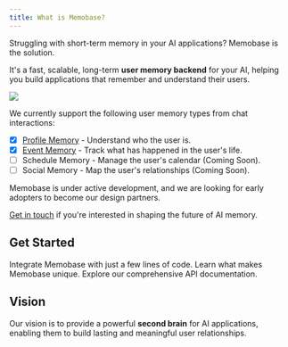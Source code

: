 ```yaml
---
title: What is Memobase?
---
```


Struggling with short-term memory in your AI applications? Memobase is the solution.

It's a fast, scalable, long-term **user memory backend** for your AI, helping you build applications that remember and understand their users.

<Frame caption="Memobase Architecture Overview">
  <img src="/images/starter.png" />
</Frame>

We currently support the following user memory types from chat interactions:
- [x] [Profile Memory](./features/profile/) - Understand who the user is.
- [x] [Event Memory](./features/event/) - Track what has happened in the user's life.
- [ ] Schedule Memory - Manage the user's calendar (Coming Soon).
- [ ] Social Memory - Map the user's relationships (Coming Soon).

Memobase is under active development, and we are looking for early adopters to become our design partners.

[Get in touch](https://github.com/memodb-io/memobase?tab=readme-ov-file#support) if you're interested in shaping the future of AI memory.

## Get Started

<CardGroup cols={3}>
  <Card
    title="Quickstart"
    icon="rocket"
    href="/quickstart"
  >
    Integrate Memobase with just a few lines of code.
  </Card>
  <Card
    title="Why Memobase"
    icon="question"
    href="/features"
  >
    Learn what makes Memobase unique.
  </Card>
  <Card
    title="API Reference"
    icon="square-terminal"
    href="/api-reference"
  >
    Explore our comprehensive API documentation.
  </Card>
</CardGroup>


## Vision
Our vision is to provide a powerful **second brain** for AI applications, enabling them to build lasting and meaningful user relationships.